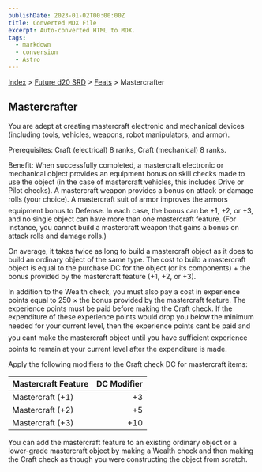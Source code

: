 ```yaml
---
publishDate: 2023-01-02T00:00:00Z
title: Converted MDX File
excerpt: Auto-converted HTML to MDX.
tags:
  - markdown
  - conversion
  - Astro
---
```






[Index](-index) > [Future d20 SRD](future-d20-srd-index) > [Feats](future-d20-srd-feats-index) > Mastercrafter




## Mastercrafter


You are adept at creating mastercraft electronic and mechanical devices (including tools, vehicles, weapons, robot manipulators, and armor).


Prerequisites: Craft (electrical) 8 ranks, Craft (mechanical) 8 ranks.


Benefit: When successfully completed, a mastercraft electronic or mechanical object provides an equipment bonus on skill checks made to use the object (in the case of mastercraft vehicles, this includes Drive or Pilot checks). A mastercraft weapon provides a bonus on attack or damage rolls (your choice). A mastercraft suit of armor improves the armors equipment bonus to Defense. In each case, the bonus can be +1, +2, or +3, and no single object can have more than one mastercraft feature. (For instance, you cannot build a mastercraft weapon that gains a bonus on attack rolls and damage rolls.)


On average, it takes twice as long to build a mastercraft object as it does to build an ordinary object of the same type. The cost to build a mastercraft object is equal to the purchase DC for the object (or its components) + the bonus provided by the mastercraft feature (+1, +2, or +3).


In addition to the Wealth check, you must also pay a cost in experience points equal to 250 × the bonus provided by the mastercraft feature. The experience points must be paid before making the Craft check. If the expenditure of these experience points would drop you below the minimum needed for your current level, then the experience points cant be paid and you cant make the mastercraft object until you have sufficient experience points to remain at your current level after the expenditure is made.


Apply the following modifiers to the Craft check DC for mastercraft items:


| Mastercraft Feature | DC Modifier |
| :--------------------- | -------------: |
| Mastercraft (+1) | +3 |
| Mastercraft (+2) | +5 |
| Mastercraft (+3) | +10 |



You can add the mastercraft feature to an existing ordinary object or a lower-grade mastercraft object by making a Wealth check and then making the Craft check as though you were constructing the object from scratch.



